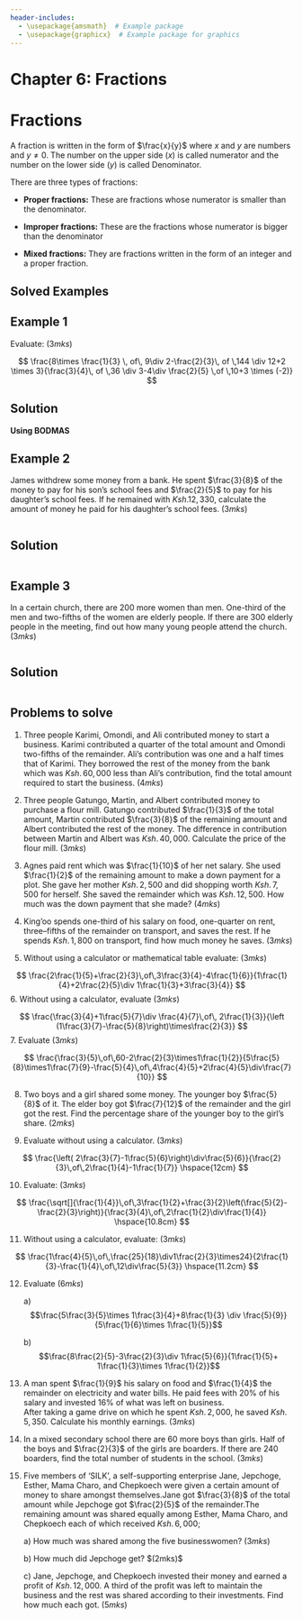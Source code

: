 ```yaml
---
header-includes:
  - \usepackage{amsmath}  # Example package
  - \usepackage{graphicx}  # Example package for graphics
---
```


# Chapter 6: Fractions

# Fractions {.unnumbered}

A fraction is written in the form of $\frac{x}{y}$ where $x$ and $y$ are numbers and $y\neq0$. The number on the upper side $(x)$ is called numerator and the number on the lower side $(y)$ is called Denominator.

There are three types of fractions:

-   **Proper fractions:** These are fractions whose numerator is smaller than the denominator.

-   **Improper fractions:** These are the fractions whose numerator is bigger than the denominator

-   **Mixed fractions:** They are fractions written in the form of an integer and a proper fraction.

## Solved Examples

::: {.callout-note collapse="false"}
# Example 1

Evaluate: \hspace{9cm} $(3mks)$

$$
\frac{8\times \frac{1}{3} \, of\, 9\div 2-\frac{2}{3}\, of \,144 \div 12+2 \times 3}{\frac{3}{4}\, of \,36 \div 3-4\div \frac{2}{5} \,of \,10+3 \times (-2)}  
$$
:::

::: {.callout-caution collapse="true"}
# Solution

**Using BODMAS**

```{=tex}
\begin{equation}
\begin{split}
Numerator: 
&=8\times \left(\frac{1}{3}\times9\right)\div 2-\left (\frac{2}{3}\times144\right)\div12+2\times3\\
&=8\times(3\div 2)-(96\div 12)+2 \times 3\\  
&=\left (8 \times \frac{3}{2}\right)-8+(2\times 3)\\
&=12-8+6\\
&=10\\
\end{split}
\end{equation}
```
```{=tex}
\begin{equation}
\begin{split}
Denominator:
&=\left( \frac{3}{4}\times36\right)\div 3-4\div\left (\frac{2}{5}\times10\right)+3\times(-2)\\
&=(27\div3)-(4\div4)+3\times-2\\
&=9-1+(3\times-2)\\
&=9-1-6\\
&=2\\
\therefore \frac{10}{2} &=5
\end{split}
\end{equation}
```
:::

::: {.callout-note collapse="false"}
# Example 2

James withdrew some money from a bank. He spent $\frac{3}{8}$ of the money to pay for his son's school fees and $\frac{2}{5}$ to pay for his daughter's school fees. If he remained with $Ksh. 12, 330$, calculate the amount of money he paid for his daughter's school fees. \hspace{9.7cm} $(3mks)$
:::

::: columns
::: {.callout-caution collapse="true"}
# Solution

::: {.column width="50%"}
```{=tex}
\begin{equation}
\begin{split}
Let\,his\, money\, be \,x \\
Son's\,school\, fees &= \frac{3}{8}x \\
Daughter's \,school\, fees&=\frac{2}{5}x \\
Remaining \,fraction&=x-\left( \frac{3}{8}x+\frac{2}{5}x\right)\\ x-\left ( \frac{31}{40}x\right) &=\frac{9}{40}x\\ 
\end{split}
\end{equation}
```
:::

::: {.column width="45%"}
```{=tex}
\begin{equation}
\begin{split}
\frac{9}{40}x&=12330\\ multiply\: both \:sides \:by \:\frac{40}{9}\\ \therefore \frac{\cancel{40}}{\cancel9}\times\frac{\cancel9}{\cancel{40}}x&=12330\times\frac{40}{9}\\
x&=54800\\
Daughter's\, school \,fees&=\left (\frac{2}{5}\right) \times54800\\
&=Ksh. \,21,920
\end{split}
\end{equation}
```
:::
:::
:::

::: {.callout-note collapse="false"}
# Example 3

In a certain church, there are 200 more women than men. One-third of the men and two-fifths of the women are elderly people. If there are 300 elderly people in the meeting, find out how many young people attend the church.\hspace{12.1cm} $(3mks)$
:::

::: columns
::: {.callout-caution collapse="true"}
# Solution

::: {.column width="50%"}
```{=tex}
\begin{equation}
\begin{split}
Let\, \,men&=x\\
women&=x+200\\
Elderly \,people&=300\\
\frac{1}{3}x+\frac{2}{5}(x+200)&=300\\
\frac{1}{3}x+\frac{2}{5}x+80&=300\\ 
\end{split}
\end{equation}
```
:::

::: {.column width="45%"}
```{=tex}
\begin{equation}
\begin{split}
\frac{11}{15}x&=220\\
\frac{\cancel{15}}{\cancel{11}}\times \frac{\cancel{11}}{\cancel{15}}x&=\cancelto{20}{220}\times \frac{15}{\cancel{11}}\\
x&=20\times15\\&=300\,men\\ 
Total\, number \,of\, people:\\ men + women&=300+300+200\\&=800\\
young \,people&=800-300\\&=500\\
\end{split}
\end{equation}
```
:::
:::
:::

::: {.callout-note collapse="false"}
# Problems to solve

1.  Three people Karimi, Omondi, and Ali contributed money to start a business. Karimi contributed a quarter of the total amount and Omondi two-fifths of the remainder. Ali's contribution was one and a half times that of Karimi. They borrowed the rest of the money from the bank which was $Ksh.\, 60, 000$ less than Ali's contribution, find the total amount required to start the business. \hspace{14.3cm} $(4mks)$

2.  Three people Gatungo, Martin, and Albert contributed money to purchase a flour mill. Gatungo contributed $\frac{1}{3}$ of the total amount, Martin contributed $\frac{3}{8}$ of the remaining amount and Albert contributed the rest of the money. The difference in contribution between Martin and Albert was $Ksh. \,40, 000$. Calculate the price of the flour mill. \hspace{6cm} $(3mks)$

3.  Agnes paid rent which was $\frac{1}{10}$ of her net salary. She used $\frac{1}{2}$ of the remaining amount to make a down payment for a plot. She gave her mother $Ksh.\, 2,500$ and did shopping worth $Ksh.\, 7,500$ for herself. She saved the remainder which was $Ksh.\, 12,500$. How much was the down payment that she made? \hspace{11.9cm} $(4mks)$

4.  King'oo spends one-third of his salary on food, one-quarter on rent, three--fifths of the remainder on transport, and saves the rest. If he spends $Ksh. \,1,800$ on transport, find how much money he saves.\hspace{13.3cm} $(3mks)$

5.  Without using a calculator or mathematical table evaluate: \hspace{5.3cm} $(3mks)$

$$
\frac{2\frac{1}{5}+\frac{2}{3}\,of\,3\frac{3}{4}-4\frac{1}{6}}{1\frac{1}{4}+2\frac{2}{5}\div 1\frac{1}{3}+3\frac{3}{4}}  
$$ 6. Without using a calculator, evaluate \hspace{11.5cm} $(3mks)$

$$
\frac{\frac{3}{4}+1\frac{5}{7}\div \frac{4}{7}\,of\, 2\frac{1}{3}}{\left (1\frac{3}{7}-\frac{5}{8}\right)\times\frac{2}{3}}  
$$ 7. Evaluate \hspace{9.5cm} $(3mks)$

$$
\frac{\frac{3}{5}\,of\,60-2\frac{2}{3}\times1\frac{1}{2}}{5\frac{5}{8}\times1\frac{7}{9}-\frac{5}{4}\,of\,4\frac{4}{5}+2\frac{4}{5}\div\frac{7}{10}} 
$$

8.  Two boys and a girl shared some money. The younger boy $\frac{5}{8}$ of it. The elder boy got $\frac{7}{12}$ of the remainder and the girl got the rest. Find the percentage share of the younger boy to the girl's share. \hspace{13.2cm} $(2mks)$

9.  Evaluate without using a calculator. $(3mks)$

$$
\frac{\left( 2\frac{3}{7}-1\frac{5}{6}\right)\div\frac{5}{6}}{\frac{2}{3}\,of\,2\frac{1}{4}-1\frac{1}{7}} \hspace{12cm}
$$

10. Evaluate: $(3mks)$

$$
\frac{\sqrt[]{\frac{1}{4}}\,of\,3\frac{1}{2}+\frac{3}{2}\left(\frac{5}{2}-\frac{2}{3}\right)}{\frac{3}{4}\,of\,2\frac{1}{2}\div\frac{1}{4}} \hspace{10.8cm} 
$$

11. Without using a calculator, evaluate: $(3mks)$

$$
\frac{1\frac{4}{5}\,of\,\frac{25}{18}\div1\frac{2}{3}\times24}{2\frac{1}{3}-\frac{1}{4}\,of\,12\div\frac{5}{3}}  \hspace{11.2cm}    
$$

12. Evaluate \hspace{12.8cm} $(6mks)$

    a\) $$\frac{5\frac{3}{5}\times 1\frac{3}{4}+8\frac{1}{3} \div \frac{5}{9}}{5\frac{1}{6}\times 1\frac{1}{5}}$$

    b\) $$\frac{8\frac{2}{5}-3\frac{2}{3}\div 1\frac{5}{6}}{1\frac{1}{5}+ 1\frac{1}{3}\times 1\frac{1}{2}}$$

13. A man spent $\frac{1}{9}$ his salary on food and $\frac{1}{4}$ the remainder on electricity and water bills. He paid fees with $20\%$ of his salary and invested $16\%$ of what was left on business.\
    After taking a game drive on which he spent $Ksh. \,2,000$, he saved $Ksh.\,5,350$. Calculate his monthly earnings. $(3mks)$

14. In a mixed secondary school there are 60 more boys than girls. Half of the boys and $\frac{2}{3}$ of the girls are boarders. If there are 240 boarders, find the total number of students in the school. \hspace{14.2cm} $(3mks)$

15. Five members of 'SILK', a self-supporting enterprise Jane, Jepchoge, Esther, Mama Charo, and Chepkoech were given a certain amount of money to share amongst themselves.Jane got $\frac{3}{8}$ of the total amount while Jepchoge got $\frac{2}{5}$ of the remainder.The remaining amount was shared equally among Esther, Mama Charo, and Chepkoech each of which received $Ksh.\, 6,000$;

    a\) How much was shared among the five businesswomen? \hspace{4.3cm} $(3mks)$

    b\) How much did Jepchoge get? \hspace{8.5cm} \$(2mks)\$

    c\) Jane, Jepchoge, and Chepkoech invested their money and earned a profit of $Ksh.\, 12,000$. A third of the profit was left to maintain the business and the rest was shared according to their investments. Find how much each got.\hspace{6.5cm} $(5mks)$
:::
